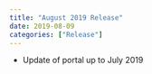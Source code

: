 ```yaml
---
title: "August 2019 Release"
date: 2019-08-09
categories: ["Release"]
---
```


* Update of portal up to July 2019
